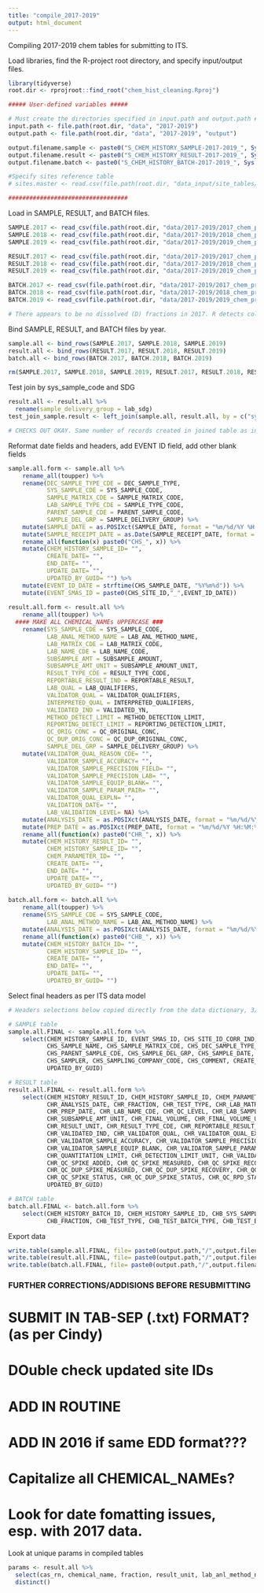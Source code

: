 ```yaml
---
title: "compile_2017-2019"
output: html_document
---
```


Compiling 2017-2019 chem tables for submitting to ITS.

Load libraries, find the R-project root directory, and specify input/output files.
```r
library(tidyverse)
root.dir <- rprojroot::find_root("chem_hist_cleaning.Rproj")

##### User-defined variables #####

# Must create the directories specified in input.path and output.path #
input.path <- file.path(root.dir, "data", "2017-2019")
output.path <- file.path(root.dir, "data", "2017-2019", "output")

output.filename.sample <- paste0("S_CHEM_HISTORY_SAMPLE-2017-2019_", Sys.Date(), ".csv")
output.filename.result <- paste0("S_CHEM_HISTORY_RESULT-2017-2019_", Sys.Date(), ".csv")
output.filename.batch <- paste0("S_CHEM_HISTORY_BATCH-2017-2019_", Sys.Date(), ".csv")

#Specify sites reference table
# sites.master <- read.csv(file.path(root.dir, "data_input/site_tables/20191224_Site_Field_cleaned_final.csv"))

##################################

```


Load in SAMPLE, RESULT, and BATCH files.
```r

SAMPLE.2017 <- read_csv(file.path(root.dir, "data/2017-2019/2017_chem_preqaqc_SAMPLE-SBU_complete_2020-03-26.csv"))
SAMPLE.2018 <- read_csv(file.path(root.dir, "data/2017-2019/2018_chem_preqaqc_SAMPLE-SBU_complete_2020-03-25.csv"))
SAMPLE.2019 <- read_csv(file.path(root.dir, "data/2017-2019/2019_chem_preqaqc_SAMPLE-SBU_Mohawk_complete_2020-03-25.csv"))

RESULT.2017 <- read_csv(file.path(root.dir, "data/2017-2019/2017_chem_preqaqc_RESULT-SBU_complete_2020-03-26.csv"), col_types = cols(fraction = col_character()))
RESULT.2018 <- read_csv(file.path(root.dir, "data/2017-2019/2018_chem_preqaqc_RESULT-SBU_complete_2020-03-25.csv"))
RESULT.2019 <- read_csv(file.path(root.dir, "data/2017-2019/2019_chem_preqaqc_RESULT-SBU_Mohawk_complete_2020-03-27.csv"))

BATCH.2017 <- read_csv(file.path(root.dir, "data/2017-2019/2017_chem_preqaqc_BATCH-SBU_complete_2020-03-26.csv"), col_types = cols(fraction = col_character()))
BATCH.2018 <- read_csv(file.path(root.dir, "data/2017-2019/2018_chem_preqaqc_BATCH-SBU_complete_2020-03-26.csv"))
BATCH.2019 <- read_csv(file.path(root.dir, "data/2017-2019/2019_chem_preqaqc_BATCH-SBU_Mohawk_complete_2020-03-26.csv"))

# There appears to be no dissolved (D) fractions in 2017. R detects cols with "T" as logical (TRUE/FALSE) so these col types needed to be specified.

```

Bind SAMPLE, RESULT, and BATCH files by year.
```r

sample.all <- bind_rows(SAMPLE.2017, SAMPLE.2018, SAMPLE.2019)
result.all <- bind_rows(RESULT.2017, RESULT.2018, RESULT.2019)
batch.all <- bind_rows(BATCH.2017, BATCH.2018, BATCH.2019)

rm(SAMPLE.2017, SAMPLE.2018, SAMPLE.2019, RESULT.2017, RESULT.2018, RESULT.2019, BATCH.2017, BATCH.2018, BATCH.2019)

```

Test join by sys_sample_code and SDG
```r
result.all <- result.all %>% 
  rename(sample_delivery_group = lab_sdg)
test_join_sample.result <- left_join(sample.all, result.all, by = c("sys_sample_code", "sample_delivery_group"))

# CHECKS OUT OKAY. Same number of records created in joined table as in RESULT table.
```

Reformat date fields and headers, add EVENT ID field, add other blank fields
```r

sample.all.form <- sample.all %>% 
    rename_all(toupper) %>% 
    rename(DEC_SAMPLE_TYPE_CDE = DEC_SAMPLE_TYPE,
           SYS_SAMPLE_CDE = SYS_SAMPLE_CODE, 
           SAMPLE_MATRIX_CDE = SAMPLE_MATRIX_CODE, 
           LAB_SAMPLE_TYPE_CDE = SAMPLE_TYPE_CODE, 
           PARENT_SAMPLE_CDE = PARENT_SAMPLE_CODE, 
           SAMPLE_DEL_GRP = SAMPLE_DELIVERY_GROUP) %>% 
    mutate(SAMPLE_DATE = as.POSIXct(SAMPLE_DATE, format = "%m/%d/%Y %H:%M:%S" )) %>% 
    mutate(SAMPLE_RECEIPT_DATE = as.Date(SAMPLE_RECEIPT_DATE, format = "%m/%d/%Y")) %>% 
    rename_all(function(x) paste0("CHS_", x)) %>% 
    mutate(CHEM_HISTORY_SAMPLE_ID= "", 
           CREATE_DATE= "", 
           END_DATE= "", 
           UPDATE_DATE= "", 
           UPDATED_BY_GUID= "") %>% 
    mutate(EVENT_ID_DATE = strftime(CHS_SAMPLE_DATE, "%Y%m%d")) %>% 
    mutate(EVENT_SMAS_ID = paste0(CHS_SITE_ID,"_",EVENT_ID_DATE))
 
result.all.form <- result.all %>% 
    rename_all(toupper) %>% 
  #### MAKE ALL CHEMICAL_NAMEs UPPERCASE ###
    rename(SYS_SAMPLE_CDE = SYS_SAMPLE_CODE,
           LAB_ANAL_METHOD_NAME = LAB_ANL_METHOD_NAME,
           LAB_MATRIX_CDE = LAB_MATRIX_CODE,
           LAB_NAME_CDE = LAB_NAME_CODE,
           SUBSAMPLE_AMT = SUBSAMPLE_AMOUNT,
           SUBSAMPLE_AMT_UNIT = SUBSAMPLE_AMOUNT_UNIT,
           RESULT_TYPE_CDE = RESULT_TYPE_CODE,
           REPORTABLE_RESULT_IND = REPORTABLE_RESULT,
           LAB_QUAL = LAB_QUALIFIERS,
           VALIDATOR_QUAL = VALIDATOR_QUALIFIERS,
           INTERPRETED_QUAL = INTERPRETED_QUALIFIERS,
           VALIDATED_IND = VALIDATED_YN,
           METHOD_DETECT_LIMIT = METHOD_DETECTION_LIMIT,
           REPORTING_DETECT_LIMIT = REPORTING_DETECTION_LIMIT,
           QC_ORIG_CONC = QC_ORIGINAL_CONC,
           QC_DUP_ORIG_CONC = QC_DUP_ORIGINAL_CONC,
           SAMPLE_DEL_GRP = SAMPLE_DELIVERY_GROUP) %>% 
    mutate(VALIDATOR_QUAL_REASON_CDE= "",
           VALIDATOR_SAMPLE_ACCURACY= "", 
           VALIDATOR_SAMPLE_PRECISION_FIELD= "",
           VALIDATOR_SAMPLE_PRECISION_LAB= "",
           VALIDATOR_SAMPLE_EQUIP_BLANK= "", 
           VALIDATOR_SAMPLE_PARAM_PAIR= "",
           VALIDATOR_QUAL_EXPLN= "",
           VALIDATION_DATE= "",
           LAB_VALIDATION_LEVEL= NA) %>% 
    mutate(ANALYSIS_DATE = as.POSIXct(ANALYSIS_DATE, format = "%m/%d/%Y %H:%M:%S" )) %>% 
    mutate(PREP_DATE = as.POSIXct(PREP_DATE, format = "%m/%d/%Y %H:%M:%S" )) %>% 
    rename_all(function(x) paste0("CHR_", x)) %>% 
    mutate(CHEM_HISTORY_RESULT_ID= "", 
           CHEM_HISTORY_SAMPLE_ID= "", 
           CHEM_PARAMETER_ID= "", 
           CREATE_DATE= "", 
           END_DATE= "", 
           UPDATE_DATE= "", 
           UPDATED_BY_GUID= "")
      
batch.all.form <- batch.all %>% 
    rename_all(toupper) %>% 
    rename(SYS_SAMPLE_CDE = SYS_SAMPLE_CODE,
           LAB_ANAL_METHOD_NAME = LAB_ANL_METHOD_NAME) %>% 
    mutate(ANALYSIS_DATE = as.POSIXct(ANALYSIS_DATE, format = "%m/%d/%Y %H:%M:%S" )) %>% 
    rename_all(function(x) paste0("CHB_", x)) %>% 
    mutate(CHEM_HISTORY_BATCH_ID= "", 
           CHEM_HISTORY_SAMPLE_ID= "", 
           CREATE_DATE= "", 
           END_DATE= "", 
           UPDATE_DATE= "", 
           UPDATED_BY_GUID= "")


```

Select final headers as per ITS data model
```r
# Headers selections below copied directly from the data dictionary, 3/27/20.

# SAMPLE table
sample.all.FINAL <- sample.all.form %>% 
    select(CHEM_HISTORY_SAMPLE_ID, EVENT_SMAS_ID, CHS_SITE_ID_CORR_IND, CHS_DATA_PROVIDER, CHS_SYS_SAMPLE_CDE, 
           CHS_SAMPLE_NAME, CHS_SAMPLE_MATRIX_CDE, CHS_DEC_SAMPLE_TYPE_CDE, CHS_LAB_SAMPLE_TYPE_CDE, CHS_SAMPLE_SOURCE, 
           CHS_PARENT_SAMPLE_CDE, CHS_SAMPLE_DEL_GRP, CHS_SAMPLE_DATE, CHS_SAMPLE_RECEIPT_DATE,
           CHS_SAMPLER, CHS_SAMPLING_COMPANY_CODE, CHS_COMMENT, CREATE_DATE, END_DATE, UPDATE_DATE, 
           UPDATED_BY_GUID)

# RESULT table
result.all.FINAL <- result.all.form %>% 
    select(CHEM_HISTORY_RESULT_ID, CHEM_HISTORY_SAMPLE_ID, CHEM_PARAMETER_ID, CHR_SYS_SAMPLE_CDE, CHR_LAB_ANAL_METHOD_NAME,
           CHR_ANALYSIS_DATE, CHR_FRACTION, CHR_TEST_TYPE, CHR_LAB_MATRIX_CDE, CHR_DILUTION_FACTOR, CHR_PREP_METHOD, 
           CHR_PREP_DATE, CHR_LAB_NAME_CDE, CHR_QC_LEVEL, CHR_LAB_SAMPLE_ID, CHR_SUBSAMPLE_AMT, 
           CHR_SUBSAMPLE_AMT_UNIT, CHR_FINAL_VOLUME, CHR_FINAL_VOLUME_UNIT, CHR_CAS_RN, CHR_CHEMICAL_NAME, CHR_RESULT_VALUE, 
           CHR_RESULT_UNIT, CHR_RESULT_TYPE_CDE, CHR_REPORTABLE_RESULT_IND, CHR_DETECT_FLAG, CHR_LAB_QUAL, CHR_INTERPRETED_QUAL, 
           CHR_VALIDATED_IND, CHR_VALIDATOR_QUAL, CHR_VALIDATOR_QUAL_EXPLN, CHR_VALIDATOR_QUAL_REASON_CDE, CHR_VALIDATION_DATE, 
           CHR_VALIDATOR_SAMPLE_ACCURACY, CHR_VALIDATOR_SAMPLE_PRECISION_FIELD, CHR_VALIDATOR_SAMPLE_PRECISION_LAB, 
           CHR_VALIDATOR_SAMPLE_EQUIP_BLANK, CHR_VALIDATOR_SAMPLE_PARAM_PAIR, CHR_METHOD_DETECT_LIMIT, CHR_REPORTING_DETECT_LIMIT, 
           CHR_QUANTITATION_LIMIT, CHR_DETECTION_LIMIT_UNIT, CHR_VALIDATION_LEVEL, CHR_RESULT_COMMENT, CHR_QC_ORIG_CONC, 
           CHR_QC_SPIKE_ADDED, CHR_QC_SPIKE_MEASURED, CHR_QC_SPIKE_RECOVERY, CHR_QC_DUP_ORIG_CONC, CHR_QC_DUP_SPIKE_ADDED, 
           CHR_QC_DUP_SPIKE_MEASURED, CHR_QC_DUP_SPIKE_RECOVERY, CHR_QC_RPD, CHR_QC_SPIKE_LCL, CHR_QC_SPIKE_UCL, CHR_QC_RPD_CL, 
           CHR_QC_SPIKE_STATUS, CHR_QC_DUP_SPIKE_STATUS, CHR_QC_RPD_STATUS, CHR_SAMPLE_DEL_GRP, CREATE_DATE, END_DATE, UPDATE_DATE, 
           UPDATED_BY_GUID)

# BATCH table
batch.all.FINAL <- batch.all.form %>% 
    select(CHEM_HISTORY_BATCH_ID, CHEM_HISTORY_SAMPLE_ID, CHB_SYS_SAMPLE_CDE, CHB_LAB_ANAL_METHOD_NAME, CHB_ANALYSIS_DATE, 
           CHB_FRACTION, CHB_TEST_TYPE, CHB_TEST_BATCH_TYPE, CHB_TEST_BATCH_ID, CREATE_DATE, END_DATE, UPDATE_DATE, UPDATED_BY_GUID)

```

Export data
```r

write.table(sample.all.FINAL, file= paste0(output.path,"/",output.filename.sample),sep=",", row.names = FALSE)
write.table(result.all.FINAL, file= paste0(output.path,"/",output.filename.result),sep=",", row.names = FALSE)
write.table(batch.all.FINAL, file= paste0(output.path,"/",output.filename.batch),sep=",", row.names = FALSE)

```


### FURTHER CORRECTIONS/ADDISIONS BEFORE RESUBMITTING ###

# SUBMIT IN TAB-SEP (.txt) FORMAT? (as per Cindy)
# DOuble check updated site IDs
# ADD IN ROUTINE
# ADD IN 2016 if same EDD format???
# Capitalize all CHEMICAL_NAMEs?
# Look for date fomatting issues, esp. with 2017 data.


Look at unique params in compiled tables 
```r

params <- result.all %>% 
  select(cas_rn, chemical_name, fraction, result_unit, lab_anl_method_name) %>% 
  distinct()
  

```

